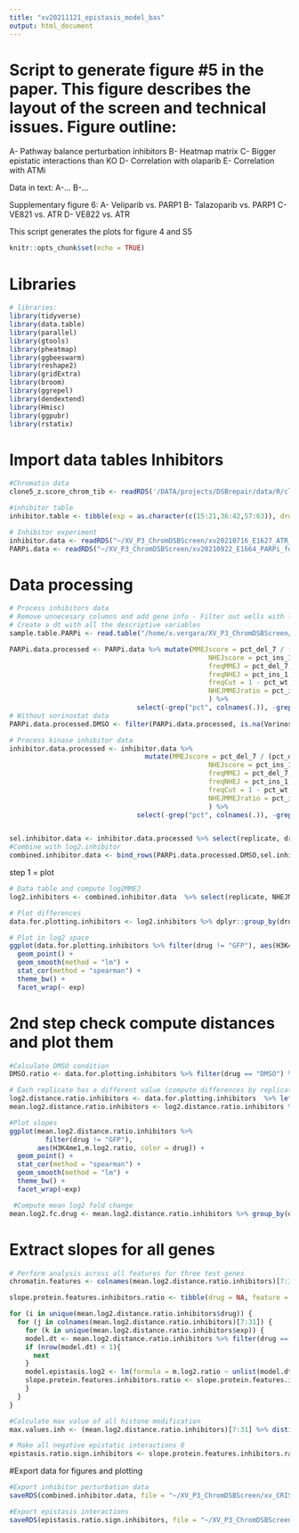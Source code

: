 ```yaml
---
title: "xv20211121_epistasis_model_bas"
output: html_document
---
```


# Script to generate figure #5 in the paper. This figure describes the layout of the screen and technical issues. Figure outline:
A- Pathway balance perturbation inhibitors
B- Heatmap matrix
C- Bigger epistatic interactions than KO
D- Correlation with olaparib
E- Correlation with ATMi

Data in text:
A-...
B-...

Supplementary figure 6:
A- Veliparib vs. PARP1
B- Talazoparib vs. PARP1
C- VE821 vs. ATR
D- VE822 vs. ATR

This script generates the plots for figure 4 and S5

```r
knitr::opts_chunk$set(echo = TRUE)
```

# Libraries
```r
# libraries:
library(tidyverse)
library(data.table)
library(parallel)
library(gtools)
library(pheatmap)
library(ggbeeswarm)
library(reshape2)
library(gridExtra)
library(broom)
library(ggrepel)
library(dendextend)
library(Hmisc)
library(ggpubr)
library(rstatix)
```


# Import data tables Inhibitors
```r
#Chromatin data
clone5_z.score_chrom_tib <- readRDS('/DATA/projects/DSBrepair/data/R/cl20201026_ChIP_zscore_selection.RDS')

#inhibitor table
inhibitor.table <- tibble(exp = as.character(c(15:21,36:42,57:63)), drug = rep(c("DMSO","DNAPKi","ATMi","PARPi","ATRi_VE821","ATRi_VE822","GFP"),3),replicate = rep(c("R1","R2","R3"), each = 7))

# Inhibitor experiment
inhibitor.data <- readRDS("~/XV_P3_ChromDSBScreen/xv20210716_E1627_ATR_inhibitor/data/xv20210716_E1627_indel_script_ATRi.rds") %>% left_join(inhibitor.table)
PARPi.data <- readRDS("~/XV_P3_ChromDSBScreen/xv20210922_E1664_PARPi_follow_up/rmarkdown/xv20210922_E1664_indel_script_PARPi.rds")

```

# Data processing
```r
# Process inhibitors data
# Remove unnecesary columns and add gene info - Filter out wells with less that 30 mutation reads
# Create a dt with all the descriptive variables
sample.table.PARPi <- read.table("/home/x.vergara/XV_P3_ChromDSBScreen/xv20210922_E1664_PARPi_follow_up/data/xv20210922_E1664_sample_file.txt", header = T)

PARPi.data.processed <- PARPi.data %>% mutate(MMEJscore = pct_del_7 / (pct_del_7 + pct_ins_1),
                                                  NHEJscore = pct_ins_1 / (pct_del_7 + pct_ins_1),
                                                  freqMMEJ = pct_del_7,
                                                  freqNHEJ = pct_ins_1,
                                                  freqCut = 1 - pct_wt,
                                                  NHEJMMEJratio = pct_ins_1 / pct_del_7
                                                  ) %>%
                                select(-grep("pct", colnames(.)), -grep("ins",colnames(.)),-grep("del",colnames(.)), -c("wt","Inf","ssODN")) %>% distinct()%>% left_join(sample.table.PARPi)
# Without vorinostat data
PARPi.data.processed.DMSO <- filter(PARPi.data.processed, is.na(Vorinostat)) %>% select(replicate = Replicate, drug = Sample, barcode, MMEJscore,NHEJMMEJratio) %>% mutate(exp = "E1664")

# Process kinase inhibitor data
inhibitor.data.processed <- inhibitor.data %>% 
                                  mutate(MMEJscore = pct_del_7 / (pct_del_7 + pct_ins_1),
                                                  NHEJscore = pct_ins_1 / (pct_del_7 + pct_ins_1),
                                                  freqMMEJ = pct_del_7,
                                                  freqNHEJ = pct_ins_1,
                                                  freqCut = 1 - pct_wt,
                                                  NHEJMMEJratio = pct_ins_1 / pct_del_7
                                                  ) %>%
                                select(-grep("pct", colnames(.)), -grep("ins",colnames(.)),-grep("del",colnames(.)), -c("wt","Inf")) %>% distinct()


sel.inhibitor.data <- inhibitor.data.processed %>% select(replicate, drug, barcode, MMEJscore,NHEJMMEJratio) %>% mutate(exp = "PIKK")
#Combine with log2.inhibitor 
combined.inhibitor.data <- bind_rows(PARPi.data.processed.DMSO,sel.inhibitor.data) %>% mutate(drug = case_when(drug == "PARPi" ~ "olaparib", T ~ drug))
```

step 1 = plot 

```r
# Data table and compute log2MMEJ
log2.inhibitors <- combined.inhibitor.data  %>% select(replicate, NHEJMMEJratio, drug,barcode, exp) %>% mutate(log2ratio = log2(NHEJMMEJratio))

# Plot differences
data.for.plotting.inhibitors <- log2.inhibitors %>% dplyr::group_by(drug,barcode,exp) %>% dplyr::summarise(m.log2ratio = mean(log2ratio, na.rm = T)) %>% left_join(clone5_z.score_chrom_tib, by = c("barcode" = "ID"))

# Plot in log2 space
ggplot(data.for.plotting.inhibitors %>% filter(drug != "GFP"), aes(H3K4me1,m.log2ratio, color = drug)) +
  geom_point() +
  geom_smooth(method = "lm") +
  stat_cor(method = "spearman") +
  theme_bw() +
  facet_wrap(~ exp)

```

# 2nd step check compute distances and plot them
```r
#Calculate DMSO condition
DMSO.ratio <- data.for.plotting.inhibitors %>% filter(drug == "DMSO") %>% ungroup() %>%  select(barcode,DMSO.log2ratio = m.log2ratio, exp) 

# Each replicate has a different value (compute differences by replicate)
log2.distance.ratio.inhibitors <- data.for.plotting.inhibitors  %>% left_join(DMSO.ratio, by = c("barcode","exp")) %>% dplyr::group_by(drug, barcode,exp) %>% mutate(log2.ratio = m.log2ratio - DMSO.log2ratio) 
mean.log2.distance.ratio.inhibitors <- log2.distance.ratio.inhibitors %>% dplyr::group_by(barcode,drug,exp) %>% dplyr::summarise(m.log2.ratio = mean(log2.ratio, na.rm = T)) %>% left_join(clone5_z.score_chrom_tib, by = c("barcode" = "ID")) %>% filter(drug != "GFP")

#Plot slopes
ggplot(mean.log2.distance.ratio.inhibitors %>% 
         filter(drug != "GFP"),
       aes(H3K4me1,m.log2.ratio, color = drug)) + 
  geom_point() + 
  stat_cor(method = "spearman") + 
  geom_smooth(method = "lm") + 
  theme_bw() +
  facet_wrap(~exp)

 #Compute mean log2 fold change
mean.log2.fc.drug <- mean.log2.distance.ratio.inhibitors %>% group_by(drug) %>% dplyr::summarise(mean.fc = mean(m.log2.ratio, na.rm = T))
```

# Extract slopes for all genes
```r
# Perform analysis across all features for three test genes
chromatin.features <- colnames(mean.log2.distance.ratio.inhibitors)[7:31]

slope.protein.features.inhibitors.ratio <- tibble(drug = NA, feature = NA, slope.log2 = NA, term = NA, exp = NA, p.value = NA)

for (i in unique(mean.log2.distance.ratio.inhibitors$drug)) {
  for (j in colnames(mean.log2.distance.ratio.inhibitors)[7:31]) {
    for (k in unique(mean.log2.distance.ratio.inhibitors$exp)) {
    model.dt <- mean.log2.distance.ratio.inhibitors %>% filter(drug == i & exp == k)
    if (nrow(model.dt) < 1){
      next
    }
    model.epistasis.log2 <- lm(formula = m.log2.ratio ~ unlist(model.dt[j]), data = model.dt) %>% tidy()
    slope.protein.features.inhibitors.ratio <- slope.protein.features.inhibitors.ratio %>% add_row(drug = i, feature = j, exp = k, slope.log2 = model.epistasis.log2 %>% pull(estimate), term = model.epistasis.log2 %>% pull(term),p.value = model.epistasis.log2 %>% pull(p.value))
    }
  }
}

#Calculate max value of all histone modification
max.values.inh <- (mean.log2.distance.ratio.inhibitors)[7:31] %>% distinct() %>% melt() %>% dplyr::group_by(variable) %>% slice_max(value, n= 3) %>% dplyr::group_by(variable) %>% dplyr::summarise(high = mean(value)) %>% select(feature = variable,high)

# Make all negative epistatic interactions 0
epistasis.ratio.sign.inhibitors <- slope.protein.features.inhibitors.ratio %>% filter(complete.cases(.)) %>% dcast(drug + feature ~ term, value.var = "slope.log2",fun.aggregate = mean) %>% select(drug,feature,intercept = '(Intercept)', slope = 'unlist(model.dt[j])') %>% left_join(max.values) %>% mutate(sign.presence = slope*0.5 + intercept,cross.x = -intercept/slope, epistasis.sign = slope*sign(sign.presence), epistasis.final = case_when(cross.x < 1 ~ slope, cross.x > 1 ~ 0)) 

```

#Export data for figures and plotting
```r
#Export inhibitor perturbation data
saveRDS(combined.inhibitor.data, file = "~/XV_P3_ChromDSBScreen/xv_CRISPR_screen_figures/data/xv20211230_kinase_inhib_effect.rds")

#Export epistasis interactions
saveRDS(epistasis.ratio.sign.inhibitors, file = "~/XV_P3_ChromDSBScreen/xv_CRISPR_screen_figures/data/xv20220128_ratio_kinase_inhib_epistasis.rds")

```